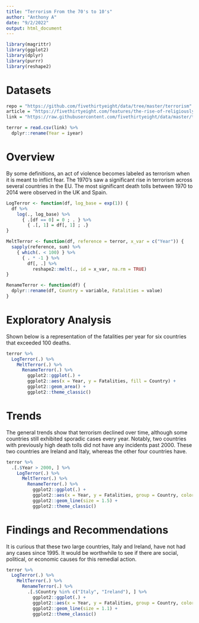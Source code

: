 ```yaml
---
title: "Terrorism From the 70's to 10's"
author: "Anthony A"
date: "9/2/2022"
output: html_document
---
```


```r
library(magrittr)
library(ggplot2)
library(dplyr)
library(purrr)
library(reshape2)
```


# Datasets

```r
repo = "https://github.com/fivethirtyeight/data/tree/master/terrorism"
article = "https://fivethirtyeight.com/features/the-rise-of-religiously-inspired-terrorism-in-france"
link = "https://raw.githubusercontent.com/fivethirtyeight/data/master/terrorism/eu_terrorism_fatalities_by_country.csv"

terror = read.csv(link) %>%
  dplyr::rename(Year = iyear)
```


# Overview

By some definitions, an act of violence becomes labeled as terrorism when it is meant to inflict fear.
The 1970's saw a significant rise in terrorism across several countries in the EU.
The most significant death tolls between 1970 to 2014 were observed in the UK and Spain.

```r
LogTerror <- function(df, log_base = exp(1)) {
  df %>%
    log(., log_base) %>%
      { .[df == 0] = 0 ; . } %>%
        { .[, 1] = df[, 1] ; .}
}

MeltTerror <- function(df, reference = terror, x_var = c("Year")) {
  sapply(reference, sum) %>%
    { which(. < 100) } %>%
      { . * -1 } %>%
        df[, .] %>%
          reshape2::melt(., id = x_var, na.rm = TRUE)
}

RenameTerror <- function(df) {
  dplyr::rename(df, Country = variable, Fatalities = value)
}
```


# Exploratory Analysis

Shown below is a representation of the fatalities per year for six countries that exceeded 100 deaths.

```r
terror %>%
  LogTerror(.) %>%
    MeltTerror(.) %>%
      RenameTerror(.) %>%
        ggplot2::ggplot(.) +
        ggplot2::aes(x = Year, y = Fatalities, fill = Country) +
        ggplot2::geom_area() +
        ggplot2::theme_classic()
```


# Trends
The general trends show that terrorism declined over time, although some countries still exhibited sporadic cases every year.
Notably, two countries with previously high death tolls did not have any incidents past 2000.
These two countries are Ireland and Italy, whereas the other four countries have.

```r
terror %>%
  .[.$Year > 2000, ] %>%
    LogTerror(.) %>%
      MeltTerror(.) %>%
        RenameTerror(.) %>%
          ggplot2::ggplot(.) +
          ggplot2::aes(x = Year, y = Fatalities, group = Country, color = Country) +
          ggplot2::geom_line(size = 1.5) +
          ggplot2::theme_classic()
```


# Findings and Recommendations
It is curious that these two large countries, Italy and Ireland, have not had any cases since 1995.
It would be worthwhile to see if there are social, political, or economic causes for this remedial action.

```r
terror %>%
  LogTerror(.) %>%
    MeltTerror(.) %>%
      RenameTerror(.) %>%
        .[.$Country %in% c("Italy", "Ireland"), ] %>%
          ggplot2::ggplot(.) +
          ggplot2::aes(x = Year, y = Fatalities, group = Country, color = Country) +
          ggplot2::geom_line(size = 1.1) +
          ggplot2::theme_classic()

```


#

